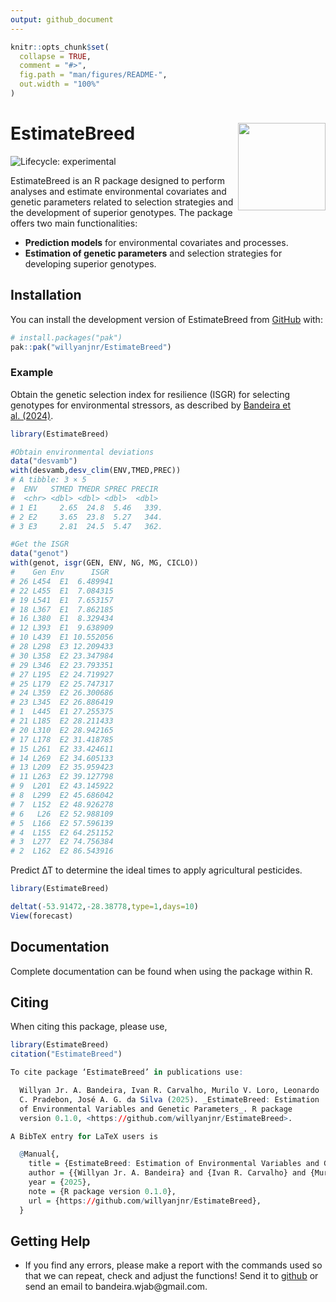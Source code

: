 ```yaml
---
output: github_document
---
```


<!-- README.md is generated from README.Rmd. Please edit that file -->

```r
knitr::opts_chunk$set(
  collapse = TRUE,
  comment = "#>",
  fig.path = "man/figures/README-",
  out.width = "100%"
)
```

# EstimateBreed  <img src="man/figures/logo.png" align="right" height="140/">

<!-- badges: start -->
![Lifecycle: experimental](https://lifecycle.r-lib.org/articles/figures/lifecycle-experimental.svg)
<!-- badges: end -->

EstimateBreed is an R package designed to perform analyses and estimate environmental covariates and genetic parameters related to selection strategies and the development of superior genotypes. The package offers two main functionalities: 

- **Prediction models** for environmental covariates and processes.
- **Estimation of genetic parameters** and selection strategies for developing superior genotypes.

## Installation

You can install the development version of EstimateBreed from [GitHub](https://github.com/) with:

``` r
# install.packages("pak")
pak::pak("willyanjnr/EstimateBreed")
```

### Example
Obtain the genetic selection index for resilience (ISGR) for selecting genotypes for environmental stressors, as described by [Bandeira et al. (2024)](https://www.cropj.com/Carvalho_18_12_2024_825_830.pdf).

``` r
library(EstimateBreed)

#Obtain environmental deviations
data("desvamb")
with(desvamb,desv_clim(ENV,TMED,PREC))
# A tibble: 3 × 5
#  ENV   STMED TMEDR SPREC PRECIR
#  <chr> <dbl> <dbl> <dbl>  <dbl>
# 1 E1     2.65  24.8  5.46   339.
# 2 E2     3.65  23.8  5.27   344.
# 3 E3     2.81  24.5  5.47   362.

#Get the ISGR
data("genot")
with(genot, isgr(GEN, ENV, NG, MG, CICLO))
#    Gen Env      ISGR
# 26 L454  E1  6.489941
# 22 L455  E1  7.084315
# 19 L541  E1  7.653157
# 18 L367  E1  7.862185
# 16 L380  E1  8.329434
# 12 L393  E1  9.638909
# 10 L439  E1 10.552056
# 28 L298  E3 12.209433
# 30 L358  E2 23.347984
# 29 L346  E2 23.793351
# 27 L195  E2 24.719927
# 25 L179  E2 25.747317
# 24 L359  E2 26.300686
# 23 L345  E2 26.886419
# 1  L445  E1 27.255375
# 21 L185  E2 28.211433
# 20 L310  E2 28.942165
# 17 L178  E2 31.418785
# 15 L261  E2 33.424611
# 14 L269  E2 34.605133
# 13 L209  E2 35.959423
# 11 L263  E2 39.127798
# 9  L201  E2 43.145922
# 8  L299  E2 45.686042
# 7  L152  E2 48.926278
# 6   L26  E2 52.988109
# 5  L166  E2 57.596139
# 4  L155  E2 64.251152
# 3  L277  E2 74.756384
# 2  L162  E2 86.543916
```
Predict ∆T to determine the ideal times to apply agricultural pesticides.
``` r
library(EstimateBreed)

deltat(-53.91472,-28.38778,type=1,days=10)
View(forecast)
```

## Documentation
Complete documentation can be found when using the package within R.

## Citing
When citing this package, please use,
``` r
library(EstimateBreed)
citation("EstimateBreed")

To cite package ‘EstimateBreed’ in publications use:

  Willyan Jr. A. Bandeira, Ivan R. Carvalho, Murilo V. Loro, Leonardo
  C. Pradebon, José A. G. da Silva (2025). _EstimateBreed: Estimation
  of Environmental Variables and Genetic Parameters_. R package
  version 0.1.0, <https://github.com/willyanjnr/EstimateBreed>.

A BibTeX entry for LaTeX users is

  @Manual{,
    title = {EstimateBreed: Estimation of Environmental Variables and Genetic Parameters},
    author = {{Willyan Jr. A. Bandeira} and {Ivan R. Carvalho} and {Murilo V. Loro} and {Leonardo C. Pradebon} and {José A. G. da Silva}},
    year = {2025},
    note = {R package version 0.1.0},
    url = {https://github.com/willyanjnr/EstimateBreed},
  }
```

## Getting Help
- If you find any errors, please make a report with the commands used so that we can repeat, check and adjust the functions! Send it to [github](https://github.com/willyanjnr/EstimateBreed/issues) or send an email to bandeira.wjab@gmail.com.
